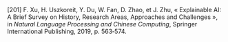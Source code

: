 \[201\]	F. Xu, H. Uszkoreit, Y. Du, W. Fan, D. Zhao, et J. Zhu, « Explainable AI: A Brief Survey on History, Research Areas, Approaches and Challenges », in *Natural Language Processing and Chinese Computing*, Springer International Publishing, 2019, p. 563‑574.